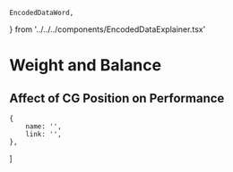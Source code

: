     EncodedDataWord,
} from '../../../components/EncodedDataExplainer.tsx'


# Weight and Balance

## Affect of CG Position on Performance

    {
        name: '',
        link: '',
    },
]
